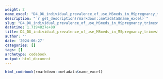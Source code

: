 ```yaml
---
weight: 2
name_excel: "D4_DU_individual_prevalence_of_use_MSmeds_in_MSpregnancy_trimesters.xlsx"
description: "`r get_description(rmarkdown::metadata$name_excel)`"
slug: "D4_DU_individual_prevalence_of_use_MSmeds_in_MSpregnancy_trimesters"
datetime: 1.7194827e+09
title: D4_DU_individual_prevalence_of_use_MSmeds_in_MSpregnancy_trimesters
author: ''
date: '2024-06-27'
categories: []
tags: []
archetype: codebook
output: html_document
---
```


```r
html_codebook(rmarkdown::metadata$name_excel)
```
